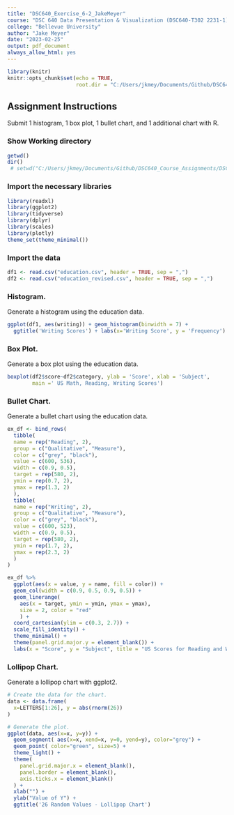 ```yaml
---
title: "DSC640_Exercise_6-2_JakeMeyer"
course: "DSC 640 Data Presentation & Visualization (DSC640-T302 2231-1)"
college: "Bellevue University"
author: "Jake Meyer"
date: "2023-02-25"
output: pdf_document
always_allow_html: yes
---
```


```r
library(knitr)
knitr::opts_chunk$set(echo = TRUE, 
                      root.dir = "C:/Users/jkmey/Documents/Github/DSC640_Course_Assignments/DSC640_Repository" )
```

## Assignment Instructions
Submit 1 histogram, 1 box plot, 1 bullet chart, and 1 additional chart with R.

### Show Working directory
```r
getwd()
dir()
 # setwd("C:/Users/jkmey/Documents/Github/DSC640_Course_Assignments/DSC640_Repository")
```

### Import the necessary libraries
```r
library(readxl)
library(ggplot2)
library(tidyverse)
library(dplyr)
library(scales)
library(plotly)
theme_set(theme_minimal())
```

### Import the data
```r
df1 <- read.csv("education.csv", header = TRUE, sep = ",")
df2 <- read.csv("education_revised.csv", header = TRUE, sep = ",")
```

### Histogram.
Generate a histogram using the education data.
```r
ggplot(df1, aes(writing)) + geom_histogram(binwidth = 7) +
  ggtitle('Writing Scores') + labs(x='Writing Score', y = 'Frequency') 
```


### Box Plot.
Generate a box plot using the education data.
```r
boxplot(df2$score~df2$category, ylab = 'Score', xlab = 'Subject',
        main =' US Math, Reading, Writing Scores')
```

### Bullet Chart.
Generate a bullet chart using the education data.
```r
ex_df <- bind_rows(
  tibble(
  name = rep("Reading", 2),
  group = c("Qualitative", "Measure"),
  color = c("grey", "black"),
  value = c(600, 536),
  width = c(0.9, 0.5),
  target = rep(580, 2),
  ymin = rep(0.7, 2),
  ymax = rep(1.3, 2)
  ),
  tibble(
  name = rep("Writing", 2),
  group = c("Qualitative", "Measure"),
  color = c("grey", "black"),
  value = c(600, 523),
  width = c(0.9, 0.5),
  target = rep(580, 2),
  ymin = rep(1.7, 2),
  ymax = rep(2.3, 2)
  )
)

ex_df %>% 
  ggplot(aes(x = value, y = name, fill = color)) +
  geom_col(width = c(0.9, 0.5, 0.9, 0.5)) +
  geom_linerange(
    aes(x = target, ymin = ymin, ymax = ymax),
    size = 2, color = "red"
    ) +
  coord_cartesian(ylim = c(0.3, 2.7)) +
  scale_fill_identity() +
  theme_minimal() +
  theme(panel.grid.major.y = element_blank()) +
  labs(x = "Score", y = "Subject", title = "US Scores for Reading and Writing")

```

### Lollipop Chart.
Generate a lollipop chart with ggplot2.
```r
# Create the data for the chart.
data <- data.frame(
  x=LETTERS[1:26], y = abs(rnorm(26))
)

# Generate the plot.
ggplot(data, aes(x=x, y=y)) +
  geom_segment( aes(x=x, xend=x, y=0, yend=y), color="grey") +
  geom_point( color="green", size=5) +
  theme_light() +
  theme(
    panel.grid.major.x = element_blank(),
    panel.border = element_blank(),
    axis.ticks.x = element_blank()
  ) +
  xlab("") +
  ylab("Value of Y") +
  ggtitle('26 Random Values - Lollipop Chart')
  


```